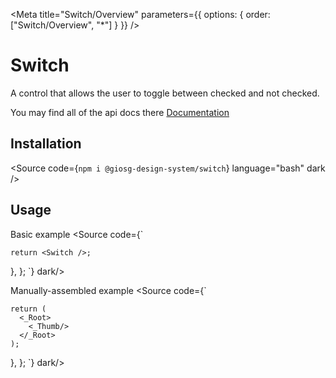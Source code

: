 
<Meta title="Switch/Overview" parameters={{ options: { order: ["Switch/Overview", "*"] } }} />

# Switch

A control that allows the user to toggle between checked and not checked.

You may find all of the api docs there [Documentation](https://www.radix-ui.com/primitives/docs/components/switch)

## Installation

<Source code={`npm i @giosg-design-system/switch`} language="bash" dark />

## Usage

<Subtitle>Basic example</Subtitle>
<Source code={`

    return <Switch />;
  },
};
`}  dark/>

<Subtitle>Manually-assembled example</Subtitle>
<Source code={`

    return (
      <_Root>
        <_Thumb/>
      </_Root>
    );
  },
};
`}  dark/>

<Canvas of={CompStories.Base} dark />
